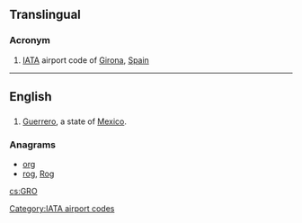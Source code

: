==Translingual==

===Acronym===
{{wikipedia|Girona Airport}}
{{head|mul}}

# [[IATA]] airport code of [[Girona]], [[Spain]]

[[Category:IATA airport codes]]

----

==English==

==={{abbreviation-old|en}}===
{{head|en}}

# [[Guerrero]], a state of [[Mexico]].

===Anagrams===
* [[org#English|org]]
* [[rog#English|rog]], [[Rog#English|Rog]]

[[cs:GRO]]